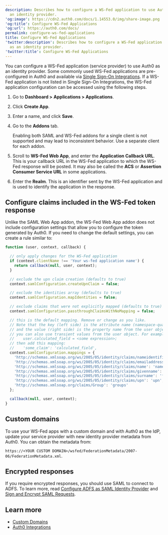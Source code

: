 ```yaml
---
description: Describes how to configure a WS-Fed application to use Auth0 as
  an identity provider.
'og:image': https://cdn2.auth0.com/docs/1.14553.0/img/share-image.png
'og:title': Configure WS-Fed Applications
'og:url': https://auth0.com/docs/
permalink: configure-ws-fed-applications
title: Configure WS-Fed Applications
'twitter:description': Describes how to configure a WS-Fed application to use Auth0
  as an identity provider.
'twitter:title': Configure WS-Fed Applications
---
```

You can configure a <Tooltip tip="Web Service Federation (WS-Fed): Protocol for managing user identities across domains." cta="View Glossary" href="/glossary?term=WS-Fed">WS-Fed</Tooltip> application (service provider) to use Auth0 as an <Tooltip tip="Web Service Federation (WS-Fed): Protocol for managing user identities across domains." cta="View Glossary" href="/glossary?term=identity+provider">identity provider</Tooltip>. Some commonly used WS-Fed applications are pre-configured in Auth0 and available via [Single Sign-On Integrations](/customize/integrations/sso-integrations). If a WS-Fed application is not listed in <Tooltip tip="Identity Provider (IdP): Service that stores and manages digital identities." cta="View Glossary" href="/glossary?term=Single+Sign-On">Single Sign-On</Tooltip> Integrations, the WS-Fed application configuration can be accessed using the following steps.

1. Go to **Dashboard >** **Applications > Applications**.
2. Click **Create App**.
3. Enter a name, and click **Save**.
4. Go to the **Addons** tab.

   <Callout icon="file-lines" color="#0EA5E9" iconType="regular">

   Enabling both SAML and WS-Fed addons for a single client is not supported and may lead to inconsistent behavior. Use a separate client for each addon.

   </Callout>
5. Scroll to **WS-Fed Web App**, and enter the **Application Callback URL**. This is your callback URL in the WS-Fed application to which the WS-Fed response will be posted. It may also be called the **ACS** or **Assertion Consumer Service URL** in some applications.
6. Enter the **Realm**. This is an identifier sent by the WS-Fed application and is used to identify the application in the response.

## Configure claims included in the WS-Fed token response

Unlike the <Tooltip tip="Security Assertion Markup Language (SAML): Standardized protocol allowing two parties to exchange authentication information without a password." cta="View Glossary" href="/glossary?term=SAML">SAML</Tooltip> Web App addon, the WS-Fed Web App addon does not include configuration settings that allow you to configure the token generated by Auth0. If you need to change the default settings, you can create a rule similar to:

```javascript lines expandable
function (user, context, callback) {

  // only apply changes for the WS-Fed application
  if (context.clientName !== 'Your ws-fed application name') {
    return callback(null, user, context);
  }

  // exclude the upn claim creation (defaults to true)
  context.samlConfiguration.createUpnClaim = false;

  // exclude the identities array (defaults to true)
  context.samlConfiguration.mapIdentities = false;

  // exclude claims that were not explicitly mapped (defaults to true)
  context.samlConfiguration.passthroughClaimsWithNoMapping = false;

  // this is the default mapping. Remove or change as you like.
  // Note that the key (left side) is the attribute name (namespace-qualified)
  // and the value (right side) is the property name from the user object.
  // you can also use transient values from the user object. For example, for:
  //    user.calculated_field = <some expression>;
  // then add this mapping:
  //    'some_claim': 'calculated_field', 
  context.samlConfiguration.mappings = {
    'http://schemas.xmlsoap.org/ws/2005/05/identity/claims/nameidentifier': 'user_id',
    'http://schemas.xmlsoap.org/ws/2005/05/identity/claims/emailaddress': 'email',
    'http://schemas.xmlsoap.org/ws/2005/05/identity/claims/name': 'name',
    'http://schemas.xmlsoap.org/ws/2005/05/identity/claims/givenname': 'given_name',
    'http://schemas.xmlsoap.org/ws/2005/05/identity/claims/surname': 'family_name',
    'http://schemas.xmlsoap.org/ws/2005/05/identity/claims/upn': 'upn',
    'http://schemas.xmlsoap.org/claims/Group': 'groups'
  };

  callback(null, user, context);
}
```






## Custom domains

To use your WS-Fed apps with a <Tooltip tip="Custom Domain: Third-party domain with a specialized, or vanity, name." cta="View Glossary" href="/glossary?term=custom+domain">custom domain</Tooltip> and with Auth0 as the IdP, update your service provider with new identity provider metadata from Auth0. You can obtain the metadata from:

`https://<YOUR CUSTOM DOMAIN>/wsfed/FederationMetadata/2007-06/FederationMetadata.xml`.

## Encrypted responses

If you require encrypted responses, you should use SAML to connect to ADFS. To learn more, read [Configure ADFS as SAML Identity Provider](/authenticate/protocols/saml/saml-sso-integrations/configure-auth0-saml-service-provider/configure-adfs-saml-connections) and [Sign and Encrypt SAML Requests](/authenticate/protocols/saml/saml-sso-integrations/sign-and-encrypt-saml-requests).

## Learn more

* [Custom Domains](/customize/custom-domains)
* [Auth0 Integrations](/customize/integrations)